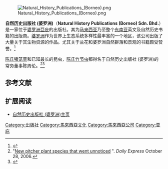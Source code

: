 [[Image:Natural_History_Publications_(Borneo).png|thumb]]

'''自然历史出版社 (婆罗洲)'''（'''Natural History Publications (Borneo) Sdn. Bhd.'''）是一家位于[[婆罗洲|婆罗洲]][[亞庇|亞庇]]的出版社。其为[[马来西亚|马来西亚]]乃至整个[[东南亚|东南亚]]英文及自然历史书籍的出版商。[[婆罗洲|婆罗洲]]作为世界上生态系统多样性最丰富的一个地区，该公司出版了大量关于其生物资源的作品。尤其关于兰花和婆罗洲自然群落和景观的书籍颇受赞誉。<ref>{{cite web |url= http://www.nhpborneo.com/main.htm |title= About Us |accessdate= 2011-07-06 |work=  |publisher= Natural History Publications (Borneo) |date= 2005-07-13 |deadurl= yes |archiveurl= https://web.archive.org/web/20110714181024/http://www.nhpborneo.com/main.htm |archivedate= 2011-07-14 }}</ref>

[[陈氏猪笼草|陈氏猪笼草]]{{small|（''Nepenthes chaniana''）}}和已知最长的昆虫，[[陈氏竹节虫|陈氏竹节虫]]{{small|（''Phobaeticus chani''）}}都得名于自然历史出版社 (婆罗洲)的常务董事陈周伦{{small|（Chan Chew Lun）}}。<ref>"[http://www.dailyexpress.com.my/news.cfm?NewsID=45221 New pitcher plant species that went unnoticed] {{webarchive|url=https://web.archive.org/web/20070921132528/http://www.dailyexpress.com.my/news.cfm?NewsID=45221 |date=2007-09-21 }}". ''Daily Express'' October 28, 2006.</ref><ref>{{cite web|url= http://www.thestar.com.my/news/story.asp?file=/2008/10/18/nation/2316389&sec=nation|title= World’s longest insect named after KK naturalist|accessdate= 2008-10-18|work= |publisher= ''The Star''|date= 2008-10-18|archive-date= 2008-10-21|archive-url= https://web.archive.org/web/20081021034612/http://thestar.com.my/news/story.asp?file=%2F2008%2F10%2F18%2Fnation%2F2316389&sec=nation|dead-url= yes}}</ref>

== 参考文献 ==
{{reflist}}

== 扩展阅读 ==
<div class="references-small">
*[http://www.nhpborneo.com/ 自然历史出版社 (婆罗洲)主页]
</div>

[[Category:出版社|Category:出版社]]
[[Category:馬來西亞文化|Category:馬來西亞文化]]
[[Category:馬來西亞公司|Category:馬來西亞公司]]
[[Category:亚庇|Category:亚庇]]
